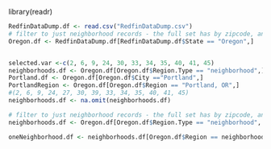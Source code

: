 
library(readr)
```r
RedfinDataDump.df <- read.csv("RedfinDataDump.csv")
# filter to just neighborhood records - the full set has by zipcode, and other breakdowns we don't care about
Oregon.df <- RedfinDataDump.df[RedfinDataDump.df$State == "Oregon",]


selected.var <-c(2, 6, 9, 24, 30, 33, 34, 35, 40, 41, 45)
neighborhoods.df <- Oregon.df[Oregon.df$Region.Type == "neighborhood",]
Portland.df <- Oregon.df[Oregon.df$City =="Portland",]
PortlandRegion <- Oregon.df[Oregon.df$Region == "Portland, OR",]
#(2, 6, 9, 24, 27, 30, 39, 33, 34, 35, 40, 41, 45)
neighborhoods.df <- na.omit(neighborhoods.df)

# filter to just neighborhood records - the full set has by zipcode, and other breakdowns we don't care about
neighborhoods.df <- Oregon.df[Oregon.df$Region.Type == "neighborhood", selected.var]

oneNeighborhood.df <- neighborhoods.df[Oregon.df$Region == neighborhood,]

```


